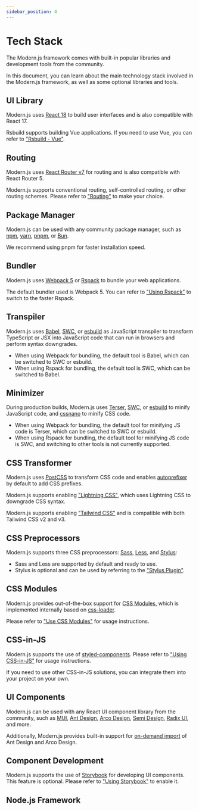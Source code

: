 ```yaml
---
sidebar_position: 4
---
```


# Tech Stack

The Modern.js framework comes with built-in popular libraries and development tools from the community.

In this document, you can learn about the main technology stack involved in the Modern.js framework, as well as some optional libraries and tools.

## UI Library

Modern.js uses [React 18](https://react.dev/) to build user interfaces and is also compatible with React 17.

Rsbuild supports building Vue applications. If you need to use Vue, you can refer to ["Rsbuild - Vue"](https://rsbuild.rs/guide/framework/vue).

## Routing

Modern.js uses [React Router v7](https://reactrouter.com/en/main) for routing and is also compatible with React Router 5.

Modern.js supports conventional routing, self-controlled routing, or other routing schemes. Please refer to ["Routing"](/en/guides/basic-features/routes) to make your choice.

## Package Manager

Modern.js can be used with any community package manager, such as [npm](https://www.npmjs.com/package/npm), [yarn](https://classic.yarnpkg.com/lang/en/), [pnpm](https://pnpm.io/), or [Bun](https://bun.sh/).

We recommend using pnpm for faster installation speed.

## Bundler

Modern.js uses [Webpack 5](https://webpack.js.org/) or [Rspack](https://rspack.rs/) to bundle your web applications.

The default bundler used is Webpack 5. You can refer to ["Using Rspack"](/en/guides/advanced-features/rspack-start) to switch to the faster Rspack.

## Transpiler

Modern.js uses [Babel](https://babeljs.io/), [SWC](https://swc.rs/), or [esbuild](https://esbuild.github.io/) as JavaScript transpiler to transform TypeScript or JSX into JavaScript code that can run in browsers and perform syntax downgrades.

- When using Webpack for bundling, the default tool is Babel, which can be switched to SWC or esbuild.
- When using Rspack for bundling, the default tool is SWC, which can be switched to Babel.

## Minimizer

During production builds, Modern.js uses [Terser](https://github.com/terser/terser), [SWC](https://swc.rs/), or [esbuild](https://esbuild.github.io/) to minify JavaScript code, and [cssnano](https://cssnano.co/) to minify CSS code.

- When using Webpack for bundling, the default tool for minifying JS code is Terser, which can be switched to SWC or esbuild.
- When using Rspack for bundling, the default tool for minifying JS code is SWC, and switching to other tools is not currently supported.

## CSS Transformer

Modern.js uses [PostCSS](https://postcss.org/) to transform CSS code and enables [autoprefixer](https://github.com/postcss/autoprefixer) by default to add CSS prefixes.

Modern.js supports enabling ["Lightning CSS"](/configure/app/tools/lightningcss-loader), which uses Lightning CSS to downgrade CSS syntax.

Modern.js supports enabling ["Tailwind CSS"](/guides/basic-features/css/tailwindcss) and is compatible with both Tailwind CSS v2 and v3.

## CSS Preprocessors

Modern.js supports three CSS preprocessors: [Sass](https://sass-lang.com/), [Less](https://lesscss.org/), and [Stylus](https://stylus-lang.com/):

- Sass and Less are supported by default and ready to use.
- Stylus is optional and can be used by referring to the ["Stylus Plugin"](https://rsbuild.rs/plugins/list/plugin-stylus).

## CSS Modules

Modern.js provides out-of-the-box support for [CSS Modules](https://github.com/css-modules/css-modules), which is implemented internally based on [css-loader](https://www.npmjs.com/package/css-loader).

Please refer to ["Use CSS Modules"](/guides/basic-features/css/css-modules) for usage instructions.

## CSS-in-JS

Modern.js supports the use of [styled-components](https://styled-components.com/). Please refer to ["Using CSS-in-JS"](/en/guides/basic-features/css/css-in-js) for usage instructions.

If you need to use other CSS-in-JS solutions, you can integrate them into your project on your own.

## UI Components

Modern.js can be used with any React UI component library from the community, such as [MUI](https://mui.com/), [Ant Design](https://ant.design/), [Arco Design](https://github.com/arco-design/arco-design), [Semi Design](https://semi.design/), [Radix UI](https://www.radix-ui.com/), and more.

Additionally, Modern.js provides built-in support for [on-demand import](/configure/app/source/transform-import) of Ant Design and Arco Design.

## Component Development

Modern.js supports the use of [Storybook](https://storybook.js.org/) for developing UI components. This feature is optional. Please refer to ["Using Storybook"](/guides/basic-features/debug/using-storybook) to enable it.

## Node.js Framework


<TechStackNodeFramework />
